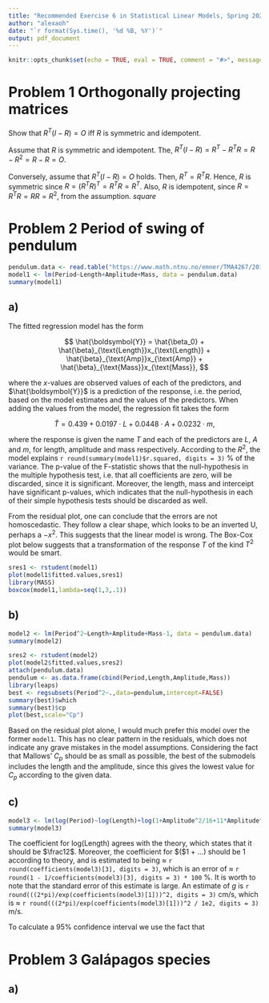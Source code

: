 ```yaml
---
title: "Recommended Exercise 6 in Statistical Linear Models, Spring 2021"
author: "alexaoh"
date: "`r format(Sys.time(), '%d %B, %Y')`"
output: pdf_document
---
```


```r
knitr::opts_chunk$set(echo = TRUE, eval = TRUE, comment = "#>", message = F, warning = F, cache = T)
```

# Problem 1 \hspace{3mm} Orthogonally projecting matrices

Show that $R^T(I-R) = O$ iff $R$ is symmetric and idempotent. 

Assume that $R$ is symmetric and idempotent. The, $R^T(I-R) = R^T - R^T R = R - R^2 = R - R = O$. 

Conversely, assume that $R^T(I-R) = O$ holds. Then, $R^T = R^TR$. Hence, $R$ is symmetric since $R = (R^TR)^T = R^TR = R^T$. Also, $R$ is idempotent, since $R = R^TR = RR = R^2$, from the assumption. $square$

# Problem 2 \hspace{3mm} Period of swing of pendulum

```r
pendulum.data <- read.table("https://www.math.ntnu.no/emner/TMA4267/2018v/pendulum.txt")
model1 <- lm(Period~Length+Amplitude+Mass, data = pendulum.data)
summary(model1)
```

## a) 

The fitted regression model has the form 

$$
\hat{\boldsymbol{Y}} = \hat{\beta_0} + \hat{\beta}_{\text{Length}}x_{\text{Length}} + \hat{\beta}_{\text{Amp}}x_{\text{Amp}} + \hat{\beta}_{\text{Mass}}x_{\text{Mass}}, 
$$

where the $x$-values are observed values of each of the predictors, and $\hat{\boldsymbol{Y}}$ is a prediction of the response, i.e. the period, based on the model estimates and the values of the predictors. When adding the values from the model, the regression fit takes the form 

$$
\hat{T} = 0.439 + 0.0197\cdot L + 0.0448\cdot A+0.0232\cdot m,  
$$

where the response is given the name $T$ and each of the predictors are $L$, $A$ and $m$, for length, amplitude and mass respectively. According to the $R^2$, the model explains `r round(summary(model1)$r.squared, digits = 3)` % of the variance. The p-value of the F-statistic shows that the null-hypothesis in the multiple hypothesis test, i.e. that all coefficients are zero, will be discarded, since it is significant. Moreover, the length, mass and interceipt have significant p-values, which indicates that the null-hypothesis in each of their simple hypothesis tests should be discarded as well. 

From the residual plot, one can conclude that the errors are not homoscedastic. They follow a clear shape, which looks to be an inverted U, perhaps a $-x^2$. This suggests that the linear model is wrong. The Box-Cox plot below suggests that a transformation of the response $T$ of the kind $T^2$ would be smart. 

```r
sres1 <- rstudent(model1)
plot(model1$fitted.values,sres1)
library(MASS)
boxcox(model1,lambda=seq(1,3,.1))
```

## b)

```r
model2 <- lm(Period^2~Length+Amplitude+Mass-1, data = pendulum.data)
summary(model2)

sres2 <- rstudent(model2)
plot(model2$fitted.values,sres2)
attach(pendulum.data)
pendulum <- as.data.frame(cbind(Period,Length,Amplitude,Mass)) 
library(leaps)
best <- regsubsets(Period^2~.,data=pendulum,intercept=FALSE)
summary(best)$which
summary(best)$cp
plot(best,scale="Cp")
```

Based on the residual plot alone, I would much prefer this model over the former `model1`. This has no clear pattern in the residuals, which does not indicate any grave mistakes in the model assumptions. Considering the fact that Mallows' $C_p$ should be as small as possible, the best of the submodels includes the length and the amplitude, since this gives the lowest value for $C_p$ according to the given data.  

## c)

```r
model3 <- lm(log(Period)~log(Length)+log(1+Amplitude^2/16+11*Amplitude^4/3072), data = pendulum.data)
summary(model3)
```

The coefficient for $\text{log}($Length$)$ agrees with the theory, which states that it should be $\frac12$. Moreover, the coefficient for $\text{log}($1 + $\dots)$ should be 1 according to theory, and is estimated to being $\approx$ `r round(coefficients(model3)[3], digits = 3)`, which is an error of $\approx$ `r round(1 - 1/coefficients(model3)[3], digits = 3) * 100` %. It is worth to note that the standard error of this estimate is large. An estimate of $g$ is `r round(((2*pi)/exp(coefficients(model3)[1]))^2, digits = 3)` cm/s, which is $\approx$ `r round(((2*pi)/exp(coefficients(model3)[1]))^2 / 1e2, digits = 3)` m/s. 

To calculate a 95% confidence interval we use the fact that 

\textcolor{red}{Gjør denne skikkelig senere! Hvordan kan de si det de sier om fordelingen til beta? Hva skjer med c_i i nevneren, dvs diagonal i (X^TX)^{-1}? (se notater fra forelesning). Se mer på denne}


# Problem 3 \hspace{3mm} Galápagos species

## a)





